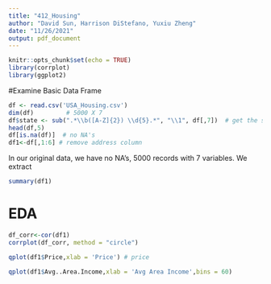 ```yaml
---
title: "412_Housing"
author: "David Sun, Harrison DiStefano, Yuxiu Zheng"
date: "11/26/2021"
output: pdf_document
---
```


```r
knitr::opts_chunk$set(echo = TRUE)
library(corrplot)
library(ggplot2)
```

#Examine Basic Data Frame
```r
df <- read.csv('USA_Housing.csv')
dim(df)         # 5000 X 7
df$state <- sub(".*\\b([A-Z]{2}) \\d{5}.*", "\\1", df[,7])  # get the state from address
head(df,5)
df[is.na(df)]  # no NA's
df1<-df[,1:6] # remove address column
```

In our original data, we have no NA's, 5000 records with 7 variables. We extract 

```r
summary(df1)
```

# EDA 
```r
df_corr<-cor(df1)
corrplot(df_corr, method = "circle")
```
```r
qplot(df1$Price,xlab = 'Price') # price
```



```r
qplot(df1$Avg..Area.Income,xlab = 'Avg Area Income',bins = 60)

```







